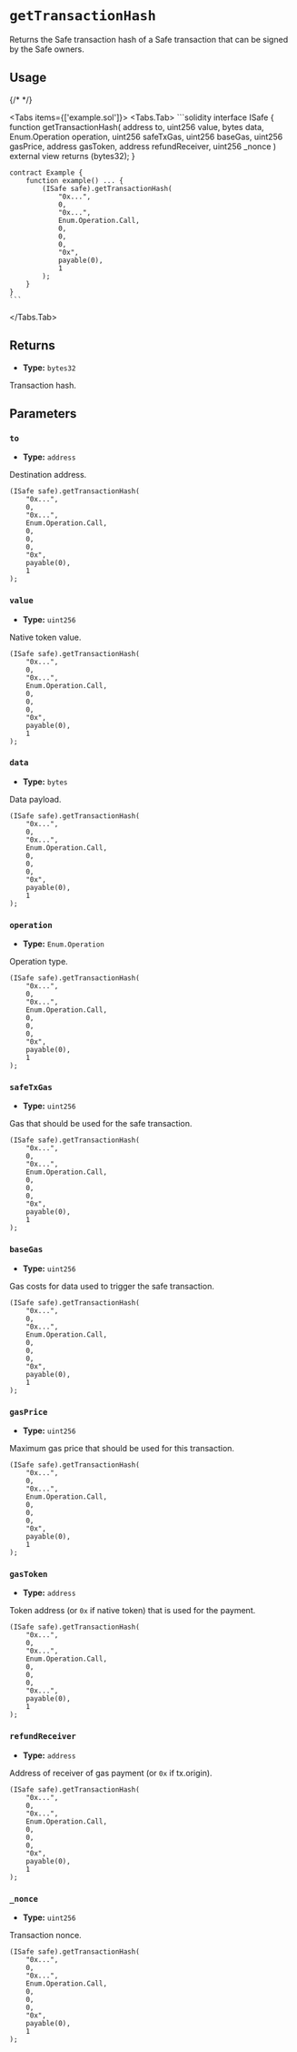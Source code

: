 
# `getTransactionHash`

Returns the Safe transaction hash of a Safe transaction that can be signed by the Safe owners.

## Usage

{/* <!-- vale off --> */}

<Tabs items={['example.sol']}>
  <Tabs.Tab>
    ```solidity
    interface ISafe {
        function getTransactionHash(
            address to,
            uint256 value,
            bytes data,
            Enum.Operation operation,
            uint256 safeTxGas,
            uint256 baseGas,
            uint256 gasPrice,
            address gasToken,
            address refundReceiver,
            uint256 _nonce
        ) external view returns (bytes32);
    }

    contract Example {
        function example() ... {
            (ISafe safe).getTransactionHash(
                "0x...",
                0,
                "0x...",
                Enum.Operation.Call,
                0,
                0,
                0,
                "0x",
                payable(0),
                1
            );
        }
    }
    ```
  </Tabs.Tab>
</Tabs>

## Returns

- **Type:** `bytes32`

Transaction hash.

## Parameters

### `to`

- **Type:** `address`

Destination address.

```solidity focus=2
(ISafe safe).getTransactionHash(
    "0x...",
    0,
    "0x...",
    Enum.Operation.Call,
    0,
    0,
    0,
    "0x",
    payable(0),
    1
);
```

### `value`

- **Type:** `uint256`

Native token value.

```solidity focus=3
(ISafe safe).getTransactionHash(
    "0x...",
    0,
    "0x...",
    Enum.Operation.Call,
    0,
    0,
    0,
    "0x",
    payable(0),
    1
);
```

### `data`

- **Type:** `bytes`

Data payload.

```solidity focus=4
(ISafe safe).getTransactionHash(
    "0x...",
    0,
    "0x...",
    Enum.Operation.Call,
    0,
    0,
    0,
    "0x",
    payable(0),
    1
);
```

### `operation`

- **Type:** `Enum.Operation`

Operation type.

```solidity focus=5
(ISafe safe).getTransactionHash(
    "0x...",
    0,
    "0x...",
    Enum.Operation.Call,
    0,
    0,
    0,
    "0x",
    payable(0),
    1
);
```

### `safeTxGas`

- **Type:** `uint256`

Gas that should be used for the safe transaction.

```solidity focus=6
(ISafe safe).getTransactionHash(
    "0x...",
    0,
    "0x...",
    Enum.Operation.Call,
    0,
    0,
    0,
    "0x",
    payable(0),
    1
);
```

### `baseGas`

- **Type:** `uint256`

Gas costs for data used to trigger the safe transaction.

```solidity focus=7
(ISafe safe).getTransactionHash(
    "0x...",
    0,
    "0x...",
    Enum.Operation.Call,
    0,
    0,
    0,
    "0x",
    payable(0),
    1
);
```

### `gasPrice`

- **Type:** `uint256`

Maximum gas price that should be used for this transaction.

```solidity focus=8
(ISafe safe).getTransactionHash(
    "0x...",
    0,
    "0x...",
    Enum.Operation.Call,
    0,
    0,
    0,
    "0x",
    payable(0),
    1
);
```

### `gasToken`

- **Type:** `address`

Token address (or `0x` if native token) that is used for the payment.

```solidity focus=9
(ISafe safe).getTransactionHash(
    "0x...",
    0,
    "0x...",
    Enum.Operation.Call,
    0,
    0,
    0,
    "0x...",
    payable(0),
    1
);
```

### `refundReceiver`

- **Type:** `address`

Address of receiver of gas payment (or `0x` if tx.origin).

```solidity focus=10
(ISafe safe).getTransactionHash(
    "0x...",
    0,
    "0x...",
    Enum.Operation.Call,
    0,
    0,
    0,
    "0x",
    payable(0),
    1
);
```

### `_nonce`

- **Type:** `uint256`

Transaction nonce.

```solidity focus=11
(ISafe safe).getTransactionHash(
    "0x...",
    0,
    "0x...",
    Enum.Operation.Call,
    0,
    0,
    0,
    "0x",
    payable(0),
    1
);
```
